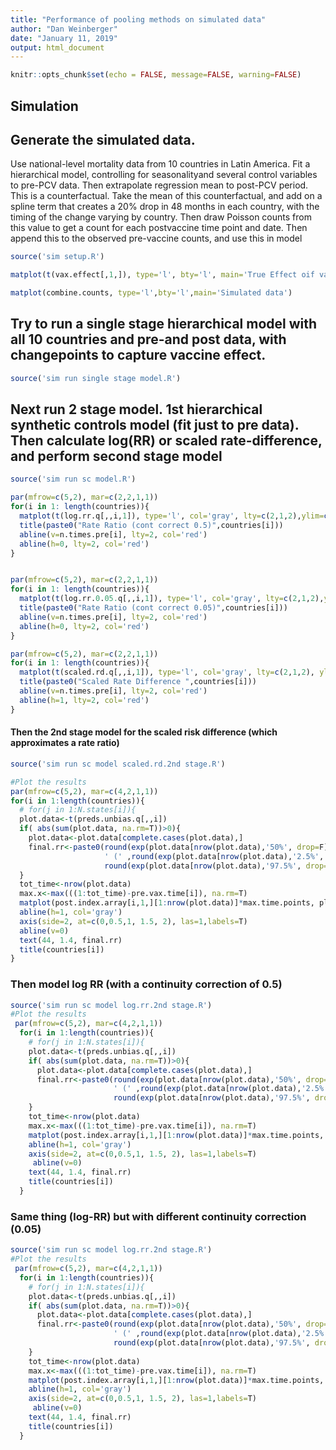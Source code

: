 ```yaml
---
title: "Performance of pooling methods on simulated data"
author: "Dan Weinberger"
date: "January 11, 2019"
output: html_document
---
```


```r
knitr::opts_chunk$set(echo = FALSE, message=FALSE, warning=FALSE)
```

## Simulation

## Generate the simulated data. 
Use national-level mortality data from 10 countries in Latin America. Fit a hierarchical model, controlling for seasonalityand several control variables to pre-PCV data. Then extrapolate regression mean to post-PCV period. This is a counterfactual. Take the mean of this counterfactual, and add on a spline term that creates a 20% drop in 48 months in each country, with the timing of the change varying by country. Then draw Poisson counts from this value to get a count for each postvaccine time point and date. Then append this to the observed pre-vaccine counts, and use this in model 

```r
source('sim setup.R')

matplot(t(vax.effect[,1,]), type='l', bty='l', main='True Effect oif vaccine')

matplot(combine.counts, type='l',bty='l',main='Simulated data')

```


## Try to run a single stage hierarchical model with all 10 countries and pre-and post data, with changepoints to capture vaccine effect.

```r
source('sim run single stage model.R')
```


## Next run 2 stage model. 1st hierarchical synthetic controls model (fit just to pre data). Then calculate log(RR) or scaled rate-difference, and perform second stage model

```r
source('sim run sc model.R')

par(mfrow=c(5,2), mar=c(2,2,1,1))
for(i in 1: length(countries)){
  matplot(t(log.rr.q[,,i,1]), type='l', col='gray', lty=c(2,1,2),ylim=c(-1.0,1.5), bty='l')
  title(paste0("Rate Ratio (cont correct 0.5)",countries[i]))
  abline(v=n.times.pre[i], lty=2, col='red')
  abline(h=0, lty=2, col='red')
}


par(mfrow=c(5,2), mar=c(2,2,1,1))
for(i in 1: length(countries)){
  matplot(t(log.rr.0.05.q[,,i,1]), type='l', col='gray', lty=c(2,1,2),ylim=c(-1.0,1.5), bty='l')
  title(paste0("Rate Ratio (cont correct 0.05)",countries[i]))
  abline(v=n.times.pre[i], lty=2, col='red')
  abline(h=0, lty=2, col='red')
}

par(mfrow=c(5,2), mar=c(2,2,1,1))
for(i in 1: length(countries)){
  matplot(t(scaled.rd.q[,,i,1]), type='l', col='gray', lty=c(2,1,2), ylim=c(-1,3) ,bty='l')
  title(paste0("Scaled Rate Difference ",countries[i]))
  abline(v=n.times.pre[i], lty=2, col='red')
  abline(h=1, lty=2, col='red')
}

```

#### Then the 2nd stage model for the scaled risk difference (which approximates a rate ratio)
```r
source('sim run sc model scaled.rd.2nd stage.R')

#Plot the results
par(mfrow=c(5,2), mar=c(4,2,1,1))
for(i in 1:length(countries)){
  # for(j in 1:N.states[i]){
  plot.data<-t(preds.unbias.q[,,i])
  if( abs(sum(plot.data, na.rm=T))>0){
    plot.data<-plot.data[complete.cases(plot.data),]
    final.rr<-paste0(round(exp(plot.data[nrow(plot.data),'50%', drop=F]),2),
                     ' (' ,round(exp(plot.data[nrow(plot.data),'2.5%', drop=F]),2),',',
                     round(exp(plot.data[nrow(plot.data),'97.5%', drop=F]),2),")")
  }
  tot_time<-nrow(plot.data)
  max.x<-max(((1:tot_time)-pre.vax.time[i]), na.rm=T)
  matplot(post.index.array[i,1,][1:nrow(plot.data)]*max.time.points, plot.data+1,type='l',yaxt='n', xlim=c(0, 48), xlab='months post-PCV introduction', ylim=c(-0.2,1.5), col='black', lty=c(2,1,2), bty='l')
  abline(h=1, col='gray')
  axis(side=2, at=c(0,0.5,1, 1.5, 2), las=1,labels=T)
  abline(v=0)
  text(44, 1.4, final.rr)
  title(countries[i])
}
```

### Then model log RR (with a continuity correction of 0.5)
```r
source('sim run sc model log.rr.2nd stage.R')
#Plot the results
 par(mfrow=c(5,2), mar=c(4,2,1,1))
  for(i in 1:length(countries)){
    # for(j in 1:N.states[i]){
    plot.data<-t(preds.unbias.q[,,i])
    if( abs(sum(plot.data, na.rm=T))>0){
      plot.data<-plot.data[complete.cases(plot.data),]
      final.rr<-paste0(round(exp(plot.data[nrow(plot.data),'50%', drop=F]),2),
                       ' (' ,round(exp(plot.data[nrow(plot.data),'2.5%', drop=F]),2),',',
                       round(exp(plot.data[nrow(plot.data),'97.5%', drop=F]),2),")")
    }
    tot_time<-nrow(plot.data)
    max.x<-max(((1:tot_time)-pre.vax.time[i]), na.rm=T)
    matplot(post.index.array[i,1,][1:nrow(plot.data)]*max.time.points, plot.data+1,type='l',yaxt='n', xlim=c(0, 48), xlab='months post-PCV introduction', ylim=c(-0.2,1.5), col='black', lty=c(2,1,2), bty='l')
    abline(h=1, col='gray')
    axis(side=2, at=c(0,0.5,1, 1.5, 2), las=1,labels=T)
     abline(v=0)
    text(44, 1.4, final.rr)
    title(countries[i])
  }
```

### Same thing (log-RR) but with different continuity correction (0.05)
```r
source('sim run sc model log.rr.2nd stage.R')
#Plot the results
 par(mfrow=c(5,2), mar=c(4,2,1,1))
  for(i in 1:length(countries)){
    # for(j in 1:N.states[i]){
    plot.data<-t(preds.unbias.q[,,i])
    if( abs(sum(plot.data, na.rm=T))>0){
      plot.data<-plot.data[complete.cases(plot.data),]
      final.rr<-paste0(round(exp(plot.data[nrow(plot.data),'50%', drop=F]),2),
                       ' (' ,round(exp(plot.data[nrow(plot.data),'2.5%', drop=F]),2),',',
                       round(exp(plot.data[nrow(plot.data),'97.5%', drop=F]),2),")")
    }
    tot_time<-nrow(plot.data)
    max.x<-max(((1:tot_time)-pre.vax.time[i]), na.rm=T)
    matplot(post.index.array[i,1,][1:nrow(plot.data)]*max.time.points, plot.data+1,type='l',yaxt='n', xlim=c(0, 48), xlab='months post-PCV introduction', ylim=c(-0.2,1.5), col='black', lty=c(2,1,2), bty='l')
    abline(h=1, col='gray')
    axis(side=2, at=c(0,0.5,1, 1.5, 2), las=1,labels=T)
     abline(v=0)
    text(44, 1.4, final.rr)
    title(countries[i])
  }
```
